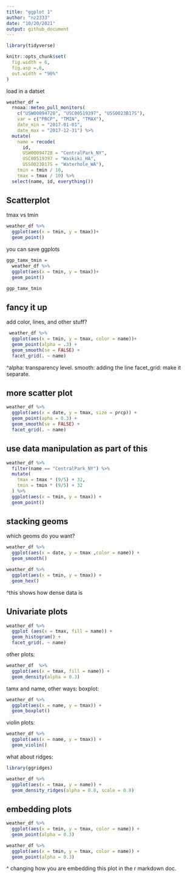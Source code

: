 ```yaml
---
title: "ggplot 1"
author: "nz2333"
date: "10/20/2021"
output: github_document
---
```

```r
library(tidyverse)

knitr::opts_chunk$set(
  fig.width = 6, 
  fig.asp =.6, 
  out.width = "90%"
)
```

load in a datset
```r
weather_df = 
  rnoaa::meteo_pull_monitors(
    c("USW00094728", "USC00519397", "USS0023B17S"),
    var = c("PRCP", "TMIN", "TMAX"), 
    date_min = "2017-01-01",
    date_max = "2017-12-31") %>%
  mutate(
    name = recode(
      id, 
      USW00094728 = "CentralPark_NY", 
      USC00519397 = "Waikiki_HA",
      USS0023B17S = "Waterhole_WA"),
    tmin = tmin / 10,
    tmax = tmax / 10) %>%
  select(name, id, everything())
```

## Scatterplot

tmax vs tmin

```r
weather_df %>%
  ggplot(aes(x = tmin, y = tmax))+
  geom_point()
```

you can save ggplots

```r
ggp_tamx_tmin = 
  weather_df %>%
  ggplot(aes(x = tmin, y = tmax))+
  geom_point()

ggp_tamx_tmin
```

## fancy it up

add color, lines, and other stuff?

```r
 weather_df %>%
  ggplot(aes(x = tmin, y = tmax, color = name))+
  geom_point(alpha = .3) +
  geom_smooth(se = FALSE) +
  facet_grid(. ~ name)
```
^alpha: transparency level. 
smooth: adding the line
facet_grid: make it separate. 

## more scatter plot

```r
weather_df %>%
  ggplot(aes(x = date, y = tmax, size = prcp)) +
  geom_point(apha = 0.3) +
  geom_smooth(se = FALSE) +
  facet_grid(. ~ name)
```

## use data manipulation as part of this

```r
weather_df %>%
  filter(name == "CentralPark_NY") %>%
  mutate(
    tmax = tmax * (9/5) + 32, 
    tmin = tmin * (9/5) + 32
  ) %>%
  ggplot(aes(x = tmin, y = tmax)) +
  geom_point()
```

## stacking geoms
which geoms do you want?

```r
weather_df %>%
  ggplot(aes(x = date, y = tmax ,color = name)) +
  geom_smooth()
```

```r
weather_df %>%
  ggplot(aes(x = tmin, y = tmax)) +
  geom_hex()
```
^this shows how dense data is 


## Univariate plots

```r
weather_df %>%
  ggplot (aes(x = tmax, fill = name)) +
  geom_histogram() +
  facet_grid(. ~ name)
```

other plots:
```r
weather_df  %>%
  ggplot(aes(x = tmax, fill = name)) +
  geom_density(alpha = 0.3)
```

tamx and name, other ways:
boxplot:
```r
weather_df %>%
  ggplot(aes(x = name, y = tmax)) +
  geom_boxplot()
```

violin plots:
```r
weather_df %>%
  ggplot(aes(x = name, y = tmax)) +
  geom_violin()
```

what about ridges:
```r
library(ggridges)
```

```r
weather_df %>%
  ggplot(aes(x = tmax, y = name)) +
  geom_density_ridges(alpha = 0.8, scale = 0.8)
```


## embedding plots

```r
weather_df %>%
  ggplot(aes(x = tmin, y = tmax, color = name)) +
  geom_point(alpha = 0.3)
```


```r
weather_df %>%
  ggplot(aes(x = tmin, y = tmax, color = name)) +
  geom_point(alpha = 0.3)
```
^ changing how you are embedding this plot in the r markdown doc. 